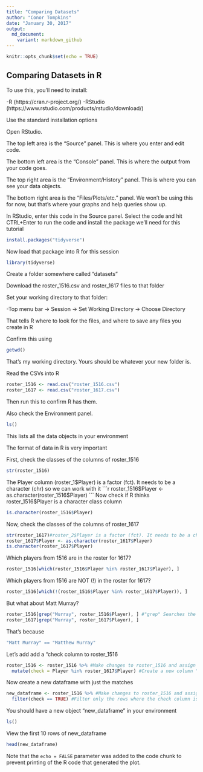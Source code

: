 ```yaml
---
title: "Comparing Datasets"
author: "Conor Tompkins"
date: "January 30, 2017"
output:
  md_document:
    variant: markdown_github
---
```


```r
knitr::opts_chunk$set(echo = TRUE)
```

## Comparing Datasets in R

To use this, you'll need to install:

-R (https://cran.r-project.org/)
-RStudio (https://www.rstudio.com/products/rstudio/download/)

Use the standard installation options

Open RStudio.

The top left area is the "Source" panel. This is where you enter and edit code.

The bottom left area is the "Console" panel. This is where the output from your code goes.

The top right area is the "Environment/History" panel. This is where you can see your data objects.

The bottom right area is the "Files/Plots/etc." panel. We won't be using this for now, but that's where your graphs and help queries show up.


In RStudio, enter this code in the Source panel. Select the code and hit CTRL+Enter to run the code and install the package we'll need for this tutorial
``` r
install.packages("tidyverse")
```

Now load that package into R for this session
```r
library(tidyverse)
```

Create a folder somewhere called "\comparing datasets"

Download the roster_1516.csv and roster_1617 files to that folder

Set your working directory to that folder:


-Top menu bar -> Session -> Set Working Directory -> Choose Directory

That tells R where to look for the files, and where to save any files you create in R

Confirm this using
```r
getwd()
```
That's my working directory. Yours should be whatever your new folder is.

Read the CSVs into R
```r
roster_1516 <- read.csv("roster_1516.csv")
roster_1617 <- read.csv("roster_1617.csv")
```

Then run this to confirm R has them.

Also check the Environment panel.
```r
ls()
```
This lists all the data objects in your environment


The format of data in R is very important

First, check the classes of the columns of roster_1516
```r
str(roster_1516)
```
The Player column (roster_1$Player) is a factor (fct). It needs to be a character (chr) so we can work with it
```r
roster_1516$Player <- as.character(roster_1516$Player)
```
Now check if R thinks roster_1516$Player is a character class column
```r
is.character(roster_1516$Player)
```

Now, check the classes of the columns of roster_1617
```r
str(roster_1617)#roster_2$Player is a factor (fct). It needs to be a character (chr)
roster_1617$Player <- as.character(roster_1617$Player)
is.character(roster_1617$Player)
```

Which players from 1516 are in the roster for 1617?
```r
roster_1516[which(roster_1516$Player %in% roster_1617$Player), ]
```

Which players from 1516 are NOT (!) in the roster for 1617?
```r
roster_1516[which(!(roster_1516$Player %in% roster_1617$Player)), ]
```

But what about Matt Murray?
```r
roster_1516[grep("Murray", roster_1516$Player), ] #"grep" Searches the Player column for a string containing "Murray"
roster_1617[grep("Murray", roster_1617$Player), ]
```

That's because
```r
"Matt Murray" == "Matthew Murray"
```

Let's add add a "check column to roster_1516
```r
roster_1516 <- roster_1516 %>% #Make changes to roster_1516 and assign it back to roster_1516
  mutate(check = Player %in% roster_1617$Player) #Create a new column "check" that checks if the rows in Player column from roster_1516 match the rows in roster_1617
```

Now create a new dataframe with just the matches
```r
new_dataframe <- roster_1516 %>% #Make changes to roster_1516 and assign it to a new object, new_dataframe
  filter(check == TRUE) #Filter only the rows where the check column is TRUE
```

You should have a new object "new_dataframe" in your environment
```r
ls()
```

View the first 10 rows of new_dataframe
```r
head(new_dataframe)
```
Note that the `echo = FALSE` parameter was added to the code chunk to prevent printing of the R code that generated the plot.
